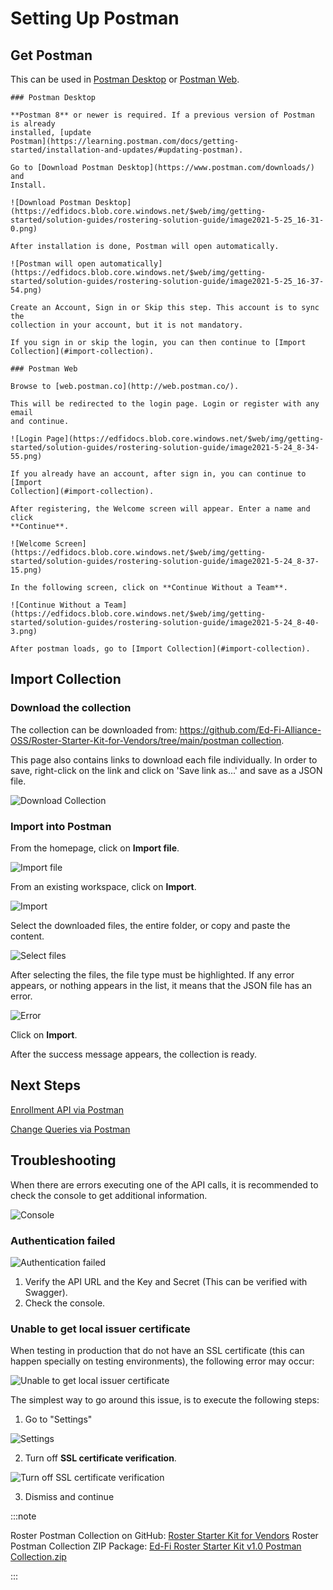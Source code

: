 

# Setting Up Postman

## Get Postman

This can be used in [Postman Desktop](https://www.postman.com/downloads/) or
[Postman Web](http://web.postman.co/).

<Tabs>

  <TabItem value="desktop" label="Postman Desktop">

    ### Postman Desktop

    **Postman 8** or newer is required. If a previous version of Postman is already
    installed, [update
    Postman](https://learning.postman.com/docs/getting-started/installation-and-updates/#updating-postman).

    Go to [Download Postman Desktop](https://www.postman.com/downloads/) and
    Install.

    ![Download Postman Desktop](https://edfidocs.blob.core.windows.net/$web/img/getting-started/solution-guides/rostering-solution-guide/image2021-5-25_16-31-0.png)

    After installation is done, Postman will open automatically.

    ![Postman will open automatically](https://edfidocs.blob.core.windows.net/$web/img/getting-started/solution-guides/rostering-solution-guide/image2021-5-25_16-37-54.png)

    Create an Account, Sign in or Skip this step. This account is to sync the
    collection in your account, but it is not mandatory.

    If you sign in or skip the login, you can then continue to [Import
    Collection](#import-collection).

  </TabItem>

  <TabItem value="web" label="Postman Web">

    ### Postman Web

    Browse to [web.postman.co](http://web.postman.co/).

    This will be redirected to the login page. Login or register with any email
    and continue.

    ![Login Page](https://edfidocs.blob.core.windows.net/$web/img/getting-started/solution-guides/rostering-solution-guide/image2021-5-24_8-34-55.png)

    If you already have an account, after sign in, you can continue to [Import
    Collection](#import-collection).

    After registering, the Welcome screen will appear. Enter a name and click
    **Continue**.

    ![Welcome Screen](https://edfidocs.blob.core.windows.net/$web/img/getting-started/solution-guides/rostering-solution-guide/image2021-5-24_8-37-15.png)

    In the following screen, click on **Continue Without a Team**.

    ![Continue Without a Team](https://edfidocs.blob.core.windows.net/$web/img/getting-started/solution-guides/rostering-solution-guide/image2021-5-24_8-40-3.png)

    After postman loads, go to [Import Collection](#import-collection).

  </TabItem>

</Tabs>


## Import Collection

### Download the collection

The collection can be downloaded
from: [https://github.com/Ed-Fi-Alliance-OSS/Roster-Starter-Kit-for-Vendors/tree/main/postman
collection](https://github.com/Ed-Fi-Alliance-OSS/Roster-Starter-Kit-for-Vendors/tree/main/postman%20collection).

This page also contains links to download each file individually. In order to
save, right-click on the link and click on 'Save link as...' and save as a JSON
file.

![Download Collection](https://edfidocs.blob.core.windows.net/$web/img/getting-started/solution-guides/rostering-solution-guide/image2021-5-27_8-57-39.png)

### Import into Postman

From the homepage, click on **Import file**.

![Import file](https://edfidocs.blob.core.windows.net/$web/img/getting-started/solution-guides/rostering-solution-guide/image2021-5-24_9-10-53.png)

From an existing workspace, click on **Import**.

![Import](https://edfidocs.blob.core.windows.net/$web/img/getting-started/solution-guides/rostering-solution-guide/image2021-5-24_10-20-57.png)

Select the downloaded files, the entire folder, or copy and paste the content.

![Select files](https://edfidocs.blob.core.windows.net/$web/img/getting-started/solution-guides/rostering-solution-guide/image2021-5-24_10-25-3.png)

After selecting the files, the file type must be highlighted. If any error
appears, or nothing appears in the list, it means that the JSON file has an
error.

![Error](https://edfidocs.blob.core.windows.net/$web/img/getting-started/solution-guides/rostering-solution-guide/image2021-6-15_16-52-6.png)

Click on **Import**.

After the success message appears, the collection is ready.

## Next Steps

[Enrollment API via Postman](./enrollment-api-via-postman.mdx)

[Change Queries via Postman](./change-queries-via-postman.md)

## Troubleshooting

When there are errors executing one of the API calls, it is recommended to check
the console to get additional information.

![Console](https://edfidocs.blob.core.windows.net/$web/img/getting-started/solution-guides/rostering-solution-guide/image2021-6-21_16-35-18.png)

### Authentication failed

![Authentication failed](https://edfidocs.blob.core.windows.net/$web/img/getting-started/solution-guides/rostering-solution-guide/image2021-6-21_16-36-53.png)

1. Verify the API URL and the Key and Secret (This can be verified with
   Swagger).
2. Check the console.

### Unable to get local issuer certificate

When testing in production that do not have an SSL certificate (this can happen
specially on testing environments), the following error may occur:

![Unable to get local issuer certificate](https://edfidocs.blob.core.windows.net/$web/img/getting-started/solution-guides/rostering-solution-guide/image2021-6-21_16-40-5.png)

The simplest way to go around this issue, is to execute the following steps:

1. Go to "Settings"

  ![Settings](https://edfidocs.blob.core.windows.net/$web/img/getting-started/solution-guides/rostering-solution-guide/image2021-6-21_16-45-41.png)

2. Turn off **SSL certificate verification**.

  ![Turn off SSL certificate verification](https://edfidocs.blob.core.windows.net/$web/img/getting-started/solution-guides/rostering-solution-guide/image2021-6-21_16-46-27.png)

3. Dismiss and continue

:::note

Roster Postman Collection on GitHub: [Roster Starter Kit for
Vendors](https://github.com/Ed-Fi-Alliance-OSS/Roster-Starter-Kit-for-Vendors/tree/main/postman%20collection)
Roster Postman Collection ZIP Package: [Ed-Fi Roster Starter Kit v1.0 Postman
Collection.zip](https://odsassets.blob.core.windows.net/public/RosterStarterKit/Ed-Fi%20Roster%20Starter%20Kit%20v1.0%20Postman%20Collection.zip)

:::
